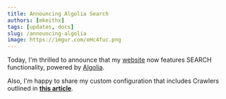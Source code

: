 ```yaml
---
title: Announcing Algolia Search
authors: [mkeithx]
tags: [updates, docs]
slug: /announcing-algolia
image: https://imgur.com/oHc4fuc.png
---
```


Today, I'm thrilled to announce that my [website](https://mkeithx.github.io/) now features SEARCH functionality, powered by [Algolia](https://docsearch.algolia.com/). 

Also, I'm happy to share my custom configuration that includes Crawlers outlined in [**this article**](https://mkeithx.github.io/docs/contweaks/docusaurus/custom-algolia-search).


<!-- ## What's next?

Custom configuration for DocSearch and crawlers for Docusaurus ```--typescript``` variant. Stay tuned! -->



